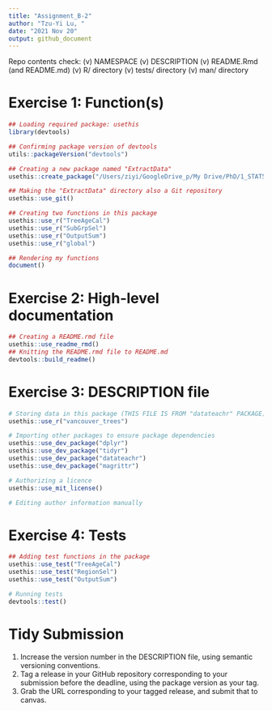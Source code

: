 ```yaml
---
title: "Assignment_B-2"
author: "Tzu-Yi Lu, "
date: "2021 Nov 20"
output: github_document
---
```


Repo contents check:
  (v) NAMESPACE
  (v) DESCRIPTION
  (v) README.Rmd (and README.md)
  (v) R/ directory
  (v) tests/ directory
  (v) man/ directory

# Exercise 1: Function(s)
```r
## Loading required package: usethis
library(devtools)

## Confirming package version of devtools
utils::packageVersion("devtools") 

## Creating a new package named "ExtractData"
usethis::create_package("/Users/ziyi/GoogleDrive_p/My Drive/PhD/1_STAT545/Assignments/functions-tzuyilu/Assignment_B-2/ExtractData")

## Making the "ExtractData" directory also a Git repository
usethis::use_git()

## Creating two functions in this package
usethis::use_r("TreeAgeCal")
usethis::use_r("SubGrpSel")
usethis::use_r("OutputSum")
usethis::use_r("global")

## Rendering my functions
document()
```

# Exercise 2: High-level documentation
```r
## Creating a README.rmd file
usethis::use_readme_rmd()
## Knitting the README.rmd file to README.md
devtools::build_readme()
```

# Exercise 3: DESCRIPTION file
```r
# Storing data in this package (THIS FILE IS FROM "datateachr" PACKAGE)
usethis::use_r("vancouver_trees")

# Importing other packages to ensure package dependencies
usethis::use_dev_package("dplyr")
usethis::use_dev_package("tidyr")
usethis::use_dev_package("datateachr")
usethis::use_dev_package("magrittr")

# Authorizing a licence
usethis::use_mit_license()

# Editing author information manually

```

# Exercise 4: Tests
```r
## Adding test functions in the package
usethis::use_test("TreeAgeCal")
usethis::use_test("RegionSel")
usethis::use_test("OutputSum")

# Running tests
devtools::test()
```


# Tidy Submission
1. Increase the version number in the DESCRIPTION file, using semantic versioning conventions. 
2. Tag a release in your GitHub repository corresponding to your submission before the deadline, using the package version as your tag.
3. Grab the URL corresponding to your tagged release, and submit that to canvas.